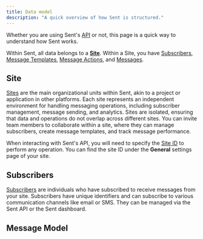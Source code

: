 ```yaml
---
title: Data model
description: "A quick overview of how Sent is structured."
---
```



Whether you are using Sent's [API](/api-reference/introduction) or not, this page is a quick way to understand how Sent works.

Within Sent, all data belongs to a [**Site**](#site). Within a Site, you have [Subscribers](#subscribers), [Message Templates](#message-templates), [Message Actions](#message-actions), and [Messages](#messages).

## Site

[Sites](https://sent.dm/help/article/what-is-a-workspace) are the main organizational units within Sent, akin to a project or application in other platforms. Each site represents an independent environment for handling messaging operations, including subscriber management, message sending, and analytics. Sites are isolated, ensuring that data and operations do not overlap across different sites. You can invite team members to collaborate within a site, where they can manage subscribers, create message templates, and track message performance.

When interacting with Sent's API, you will need to specify the [Site ID](/api-reference/introduction#site-id) to perform any operation. You can find the site ID under the **General** settings page of your site.

<Accordion title="Site model">
  <SiteResponse />
</Accordion>

## Subscribers

[Subscribers](https://sent.dm/help/article/what-are-subscribers) are individuals who have subscribed to receive messages from your site. Subscribers have unique identifiers and can subscribe to various communication channels like email or SMS. They can be managed via the Sent API or the Sent dashboard.

<Accordion title="Subscriber model">
  <SubscriberResponse />
</Accordion>

## Message Model
<Accordion Title="Message model">
  <MessageResponse />
</Accordion>
